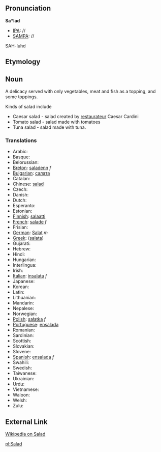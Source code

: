 ==Pronunciation==

'''Sa*lad'''
*[[IPA]]: //
*[[SAMPA]]: //
SAH-luhd
==Etymology==


== Noun ==

A delicacy served with only vegetables, meat and fish as a topping, and some toppings.

Kinds of salad include 

*Caesar salad - salad created by [[restaurateur]] Caesar Cardini
*Tomato salad - salad made with tomatoes
*Tuna salad - salad made with tuna.
===Translations===

*Arabic:
*Basque:
*Belorussian:
*[[Breton]]: [[saladenn]] ''f''
*[[Bulgarian]]: [[салата]]
*Catalan:
*Chinese: [[salad]]
*Czech:
*Danish:
*Dutch:
*Esperanto:
*Estonian:
*[[Finnish]]: [[salaatti]]
*[[French]]: [[salade]] ''f''
*Frisian:
*[[German]]: [[Salat]] ''m''
*[[Greek]]: ([[salata]])
*Gujarati:
*Hebrew:
*Hindi:
*Hungarian: 
*Interlingua:
*Irish:
*[[Italian]]: [[insalata]] ''f''
*Japanese:
*Korean:
*Latin:
*Lithuanian:
*Mandarin:
*Nepalese:
*Norwegian:
*[[Polish]]: [[sałatka]] ''f''
*[[Portuguese]]: [[ensalada]]
*Romanian:
*Sardinian:
*Scottish:
*Slovakian:
*Slovene:
*[[Spanish]]: [[ensalada]] ''f''
*Swahili:
*Swedish:
*Taiwanese:
*Ukrainian:
*Urdu:
*Vietnamese:
*Waloon:
*Welsh:
*Zulu:

==External Link==

[[wikipedia:en:Salad|Wikipedia on Salad]]

[[pl:Salad]]